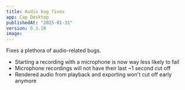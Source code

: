 ```yaml
---
title: Audio bug fixes
app: Cap Desktop
publishedAt: "2025-01-31"
version: 0.3.18
image:
---
```


Fixes a plethora of audio-related bugs.
- Starting a recording with a microphone is now way less likely to fail
- Microphone recordings will not have their last ~1 second cut off
- Rendered audio from playback and exporting won't cut off early anymore
